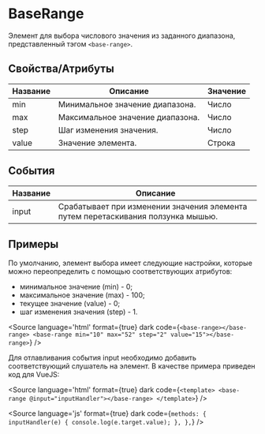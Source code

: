 
# BaseRange

Элемент для выбора числового значения из заданного диапазона, представленный тэгом `<base-range>`.

## Свойства/Атрибуты

| Название | Описание                         | Значение |
|----------|----------------------------------|----------|
| min      | Минимальное значение диапазона.  | Число    |
| max      | Максимальное значение диапазона. | Число    |
| step     | Шаг изменения значения.          | Число    |
| value    | Значение элемента.               | Строка   |

## События

| Название | Описание                                                                         |
|----------|----------------------------------------------------------------------------------|
| input    | Срабатывает при изменении значения элемента путем перетаскивания ползунка мышью. |

## Примеры

По умолчанию, элемент выбора имеет следующие настройки, которые можно переопределить с помощью соответствующих атрибутов:

* минимальное значение (min) - 0;
* максимальное значение (max) - 100;
* текущее значение (value) - 0;
* шаг изменения значения (step) - 1.

<Canvas>
  <base-range></base-range>
  <base-range min="10" max="52" step="2" value="15"></base-range>
</Canvas>

<Source
language='html'
format={true}
dark
code={`
<base-range></base-range>
<base-range min="10" max="52" step="2" value="15"></base-range>
`}
/>

Для отлавливания события input необходимо добавить соответствующий слушатель на элемент. В качестве примера приведен код для VueJS:

<Source
language='html'
format={true}
dark
code={`
<template>
  <base-range @input="inputHandler"></base-range>
</template>
`}
/>

<Source
language='js'
format={true}
dark
code={`
methods: {
  inputHandler(e) {
    console.log(e.target.value);
  },
},
`}
/>
